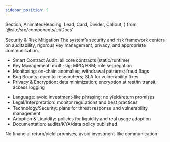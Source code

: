 ```yaml
---
sidebar_position: 5
---
```


  Section,
  AnimatedHeading,
  Lead,
  Card,
  Divider,
  Callout,
} from '@site/src/components/ui/Docs'

<Section>
  <AnimatedHeading as='h1'>Security & Risk Mitigation</AnimatedHeading>
  <Lead>
    The system’s security and risk framework centers on auditability, rigorous key management,
    privacy, and appropriate communication.
  </Lead>
  <div className='grid md:grid-cols-2 gap-3 mt-3'>
    <Card title='Security Controls'>
      <ul>
        <li>Smart Contract Audit: all core contracts (static/runtime)</li>
        <li>Key Management: multi-sig; MPC/HSM; role segregation</li>
        <li>Monitoring: on-chain anomalies; withdrawal patterns; fraud flags</li>
        <li>Bug Bounty: open to researchers; SLA for vulnerability fixes</li>
        <li>
          Privacy & Encryption: data minimization; encryption at rest/in transit; access logging
        </li>
      </ul>
    </Card>
    <Card title='Compliance & Risks'>
      <ul>
        <li>Language: avoid investment-like phrasing; no yield/return promises</li>
        <li>Legal/Interpretation: monitor regulations and best practices</li>
        <li>Technology/Security: plans for threat response and vulnerability management</li>
        <li>Adoption & Liquidity: policies for liquidity and real usage adoption</li>
        <li>Documentation: audits/KYA/data policy published</li>
      </ul>
    </Card>
  </div>
  <Divider />
  <Callout type='important'>
    No financial return/yield promises; avoid investment-like communication
  </Callout>
</Section>
